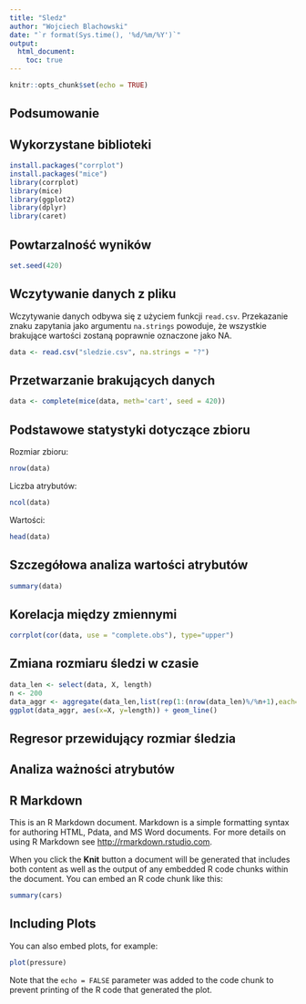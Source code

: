 ```yaml
---
title: "Sledz"
author: "Wojciech Blachowski"
date: "`r format(Sys.time(), '%d/%m/%Y')`"
output: 
  html_document:
    toc: true
---
```


```r
knitr::opts_chunk$set(echo = TRUE)
```

## Podsumowanie

## Wykorzystane biblioteki
```r
install.packages("corrplot")
install.packages("mice")
library(corrplot)
library(mice)
library(ggplot2)
library(dplyr)
library(caret)
```
## Powtarzalność wyników
```r
set.seed(420)
```
## Wczytywanie danych z pliku
Wczytywanie danych odbywa się z użyciem funkcji `read.csv`. Przekazanie znaku zapytania jako argumentu `na.strings` powoduje, że wszystkie brakujące wartości zostaną poprawnie oznaczone jako NA.
```r
data <- read.csv("sledzie.csv", na.strings = "?")
```
## Przetwarzanie brakujących danych
```r
data <- complete(mice(data, meth='cart', seed = 420))
```
## Podstawowe statystyki dotyczące zbioru
Rozmiar zbioru:
```r
nrow(data)
```
Liczba atrybutów:
```r
ncol(data)
```
Wartości:
```r
head(data)
```

## Szczegółowa analiza wartości atrybutów
```r
summary(data)
```
## Korelacja między zmiennymi
```r
corrplot(cor(data, use = "complete.obs"), type="upper")
```
## Zmiana rozmiaru śledzi w czasie
```r
data_len <- select(data, X, length)
n <- 200
data_aggr <- aggregate(data_len,list(rep(1:(nrow(data_len)%/%n+1),each=n,len=nrow(data_len))),mean)[-1]
ggplot(data_aggr, aes(x=X, y=length)) + geom_line()
```
## Regresor przewidujący rozmiar śledzia

## Analiza ważności atrybutów 

## 

## R Markdown

This is an R Markdown document. Markdown is a simple formatting syntax for authoring HTML, Pdata, and MS Word documents. For more details on using R Markdown see <http://rmarkdown.rstudio.com>.

When you click the **Knit** button a document will be generated that includes both content as well as the output of any embedded R code chunks within the document. You can embed an R code chunk like this:

```r
summary(cars)
```

## Including Plots

You can also embed plots, for example:

```r
plot(pressure)
```

Note that the `echo = FALSE` parameter was added to the code chunk to prevent printing of the R code that generated the plot.
